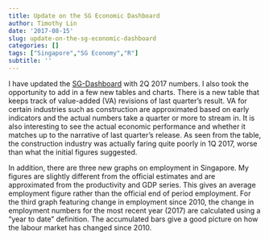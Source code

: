 ```yaml
---
title: Update on the SG Economic Dashboard
author: Timothy Lin
date: '2017-08-15'
slug: update-on-the-sg-economic-dashboard
categories: []
tags: ["Singapore","SG Economy","R"]
subtitle: ''
---
```


I have updated the [SG-Dashboard](https://timlrx.com/dashboard/sg-dashboard/) with 2Q 2017 numbers. I also took the opportunity to add in a few new tables and charts. There is a new table that keeps track of value-added (VA) revisions of last quarter's result. VA for certain industries such as construction are approximated based on early indicators and the actual numbers take a quarter or more to stream in. It is also interesting to see the actual economic performance and whether it matches up to the narrative of last quarter's release. As seen from the table, the construction industry was actually faring quite poorly in 1Q 2017, worse than what the initial figures suggested.

In addition, there are three new graphs on employment in Singapore. My figures are slightly different from the official estimates and are approximated from the productivity and GDP series. This gives an average employment figure rather than the official end of period employment. For the third graph featuring change in employment since 2010, the change in employment numbers for the most recent year (2017) are calculated using a "year to date" definition. The accumulated bars give a good picture on how the labour market has changed since 2010.